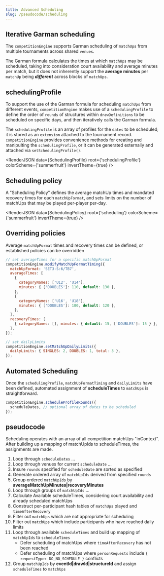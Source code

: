 ```yaml
---
title: Advanced Scheduling
slug: /pseudocode/scheduling
---
```



## Iterative Garman scheduling

The `competitionEngine` supports Garman scheduling of `matchUps` from multiple tournaments across shared `venues`.

The Garman formula calculates the times at which `matchUps` may be scheduled, taking into consideration court availability
and average minutes per match, but it does not inherently support the **average minutes** per `matchUp` being **_different_**
across blocks of `matchUps`.

## schedulingProfile

To support the use of the Garman formula for scheduling `matchUps` from different events,
`competitionEngine` makes use of a `schedulingProfile` to define the order of `rounds` of structures within `drawDefinitions`
to be scheduled on specific days, and then iteratively calls the Garman formula.

The `schedulingProfile` is an array of profiles for the `dates` to be scheduled; it is stored as an `extension` attached to the tournament record.
`competitionEngine` provides convenience methods for creating and manipulting the `schedulingProfile`, or it can be generated externally and attached
via `setSchedulingProfile()`.

<RenderJSON
  data={SchedulingProfile}
  root={'schedulingProfile'}
  colorScheme={'summerfruit'}
  invertTheme={true}
/>

## Scheduling policy

A "Scheduling Policy" defines the average matchUp times and mandated recovery times for each `matchUpFormat`,
and sets limits on the number of matchUps that may be played per-player per-day.

<RenderJSON
  data={SchedulingPolicy}
  root={'scheduling'}
  colorScheme={'summerfruit'}
  invertTheme={true}
/>

## Overriding policies

Average `matchUpFormat` times and recovery times can be defined, or established policies can be overridden

```js
// set averageTimes for a specific matchUpFormat
competitionEngine.modifyMatchUpFormatTiming({
  matchUpFormat: 'SET3-S:6/TB7',
  averageTimes: [
    {
      categoryNames: ['U12', 'U14'],
      minutes: { ['DOUBLES']: 110, default: 130 },
    },
    {
      categoryNames: ['U16', 'U18'],
      minutes: { ['DOUBLES']: 100, default: 120 },
    },
  ],
  recoveryTimes: [
    { categoryNames: [], minutes: { default: 15, ['DOUBLES']: 15 } },
  ],
});

// set dailyLimits
competitionEngine.setMatchUpDailyLimits({
  dailyLimits: { SINGLES: 2, DOUBLES: 1, total: 3 },
});
```

## Automated Scheduling

Once the `schedulingProfile`, `matchUpFormatTiming` and `dailyLimits` have been defined, automated assignment of **scheduleTimes** to `matchUps` is straightforward.

```js
competitionEngine.scheduleProfileRounds({
  scheduleDates, // optional array of dates to be scheduled
});
```

## pseudocode

Scheduling operates with an array of all competition matchUps "inContext".
After building up a mapping of matchUpIds to scheduleTimes, the assignments are made.

1. Loop through `scheduleDates` ...
2. Loop through venues for current `scheduleDate` ...
3. Insure `rounds` specified for `scheduleDate` are sorted as specified
4. Generate ordered array of `matchUpIds` derived from specified `rounds`
5. Group ordered `matchUpIds` by **averageMatchUpMinutes|recoveryMinutes**
6. Loop through groups of `matchUpIds` ...
7. Calculate Available scheduleTimes, considering court availability and already scheduled matchUps
8. Construct per-participant hash tables of `matchUps` played and `timeAfterRecovery`
9. Filter out `matchUps` which are not appropriate for scheduling
10. Filter out `matchUps` which include participants who have reached daily limits
11. Loop through available `scheduleTimes` and build up mapping of `matchUpIds` to `scheduleTimes`
    - Defer scheduling of matchUps where `timeAfterRecovery` has not been reached
    - Defer scheduling of matchUps where `personRequests` include `{ requestType: DO_NO_SCHEDULE }` conflicts
12. Group `matchUpIds` by **eventId|drawId|structureId** and assign `scheduleTimes` to `matchUps`
